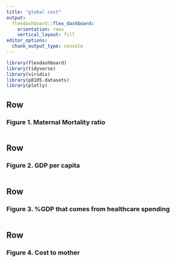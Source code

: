 ```yaml
---
title: "global cost"
output: 
  flexdashboard::flex_dashboard:
    orientation: rows
    vertical_layout: fill
editor_options: 
  chunk_output_type: console
---
```


```r
library(flexdashboard)
library(tidyverse)
library(viridis)
library(p8105.datasets)
library(plotly)
```


Row
-----------------------------------------------------------------------

### Figure 1. Maternal Mortality ratio 

```r

```

Row
-----------------------------------------------------------------------

### Figure 2. GDP per capita 

```r

```

Row
-----------------------------------------------------------------------
### Figure 3. %GDP that comes from healthcare spending 

```r

```

Row
-----------------------------------------------------------------------
### Figure 4. Cost to mother 